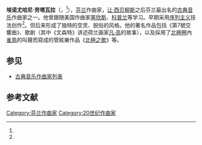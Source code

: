 {{Infobox classical
| 中文名 = 埃诺尤哈尼·劳塔瓦拉
| 画像 = Rautavaara sep 2003 helsinki.JPG
| 附注 =
| 原文名 = Einojuhani Rautavaara
| 国别 = {{FIN}}
| 出生日期 = 1928年10月9日
| 出生地 = [[芬蘭|芬蘭]][[赫尔辛基|赫尔辛基]]
| 逝世日期 ={{death date and age|2016|7|27|1928|10|9}}
| 逝世地 = 芬蘭赫尔辛基
| 所属时期 = 20世纪
| 所属乐派 =
| 擅长作品类型 = 交响曲、歌剧、协奏曲
| 代表作 = 至少八部交响曲，多部协奏曲（其中钢琴协奏曲三部），铜管《我们时代安魂曲》，歌剧《文森特》等，雀鳥协奏曲《北极之歌》
| 师从 = [[塞欣斯|塞欣斯]]、[[科普兰|科普兰]]
| 学生 =
| 官方网站 =
}}
'''埃诺尤哈尼·劳塔瓦拉'''（{{lang-fi|Einojuhani Rautavaara}}，{{bd|1928年|10月9日|2016年|7月27日}}<ref name="Koivuranta"/>），[[芬兰|芬兰]]作曲家，[[让·西贝柳斯|让·西贝柳斯]]之后芬兰最出名的[[古典音乐|古典音乐]]作曲家之一。他曾跟随美国作曲家[[塞欣斯|塞欣斯]]、[[科普兰|科普兰]]等学习。早期采用[[序列主义|序列主义]]技法创作<ref name="boosey"/>。但后来形成了独特的空灵、脱俗的风格。他的著名作品包括《第7號交響曲》、歌剧（其中《文森特》讲述荷兰画家[[凡·高|凡·高]]的故事），以及採用了[[北極圈|北極圈]]內[[雀鳥|雀鳥]]的叫聲而寫成的管絃樂作品《[[北極之歌|北極之歌]]》等。

==参见==
* [[古典音乐作曲家列表|古典音乐作曲家列表]]

== 参考文献 ==
{{Reflist|30em|refs=
<ref name="Koivuranta">{{cite web | url = https://yle.fi/uutiset/3-9056439 | title = Säveltäjä Einojuhani Rautavaara on kuollut | author = Koivuranta, Esa | language = fi | publisher = Yle | date = 2016-07-28 | accessdate = 2020-10-03 | archive-date = 2020-11-08 | archive-url = https://web.archive.org/web/20201108102419/https://yle.fi/uutiset/3-9056439 | dead-url = no }}</ref>

<ref name="boosey">{{cite web | url = https://www.boosey.com/pages/cr/composer/composer_main?composerid=2757&ttitle=Biography&ttype=BIOGRAPHY | title = Einojuhani Rautavaara | language = en | publisher = Boosey & Hawkes | date = 2017-12 | accessdate = 2020-10-03 | archive-date = 2020-10-07 | archive-url = https://web.archive.org/web/20201007105612/https://www.boosey.com/pages/cr/composer/composer_main?composerid=2757&ttitle=Biography&ttype=BIOGRAPHY | dead-url = no }}</ref>
}}

{{Authority control}}

{{DEFAULTSORT:Rautavaara, Einojuhani}}
[[Category:芬兰作曲家|Category:芬兰作曲家]]
[[Category:20世纪作曲家|Category:20世纪作曲家]]